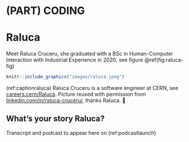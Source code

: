 # (PART) CODING {-}

# Raluca {#raluca}

Meet Raluca Cruceru, she graduated with a BSc in Human-Computer Interaction with Industrial Experience in 2020, see figure \@ref(fig:raluca-fig)

```r
knitr::include_graphics("images/raluca.jpeg")
```
(ref:captionraluca) Raluca Cruceru is a software engineer at CERN, see [careers.cern/Raluca](https://careers.cern/Raluca). Picture reused with permission from [linkedin.com/in/raluca-cruceru/](https://www.linkedin.com/in/raluca-cruceru/), thanks Raluca. 🙏

## What's your story Raluca? {#ralucastory}

Transcript and podcast to appear here on (ref:podcastlaunch)
